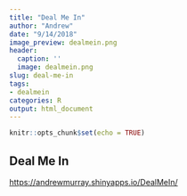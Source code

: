 ```yaml
---
title: "Deal Me In"
author: "Andrew"
date: "9/14/2018"
image_preview: dealmein.png
header:
  caption: ''
  image: dealmein.png
slug: deal-me-in
tags:
- dealmein
categories: R
output: html_document
---
```


```r
knitr::opts_chunk$set(echo = TRUE)
```

## Deal Me In
<https://andrewmurray.shinyapps.io/DealMeIn/>

